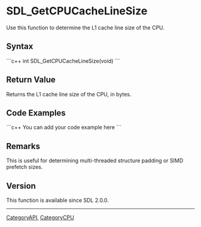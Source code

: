
= SDL_GetCPUCacheLineSize =
Use this function to determine the L1 cache line size of the CPU.


== Syntax ==
```c++
int SDL_GetCPUCacheLineSize(void)
```

== Return Value ==
Returns the L1 cache line size of the CPU, in bytes.

== Code Examples ==
```c++
You can add your code example here
```

== Remarks ==
This is useful for determining multi-threaded structure padding or SIMD prefetch sizes.

== Version ==
This function is available since SDL 2.0.0.


----
[[CategoryAPI]], [[CategoryCPU]]
